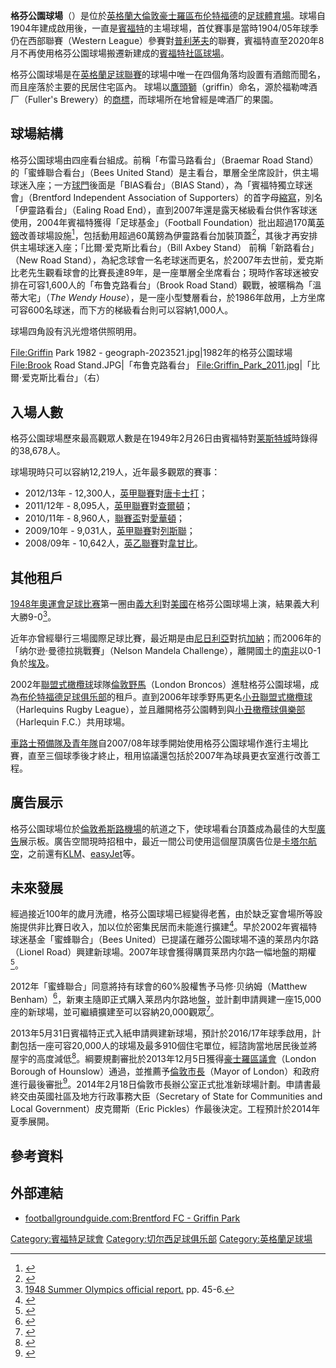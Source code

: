 {{noteta
|G1=足球|G2=FAcup|G3=EPL
}}
{{Infobox stadium
| stadium_name       = 格芬公園球場<br>''Griffin Park''
| image              = [[Image:Griffin_Park_aerial_2011.jpg|250px]]
| fullname           = Griffin Park
| nickname           = 
| coordinates        = {{coord|51|29|17.46|N|0|18|9.50|W|region:GB_type:landmark|display=inline,title}}
| owner              = [[布伦特福德足球俱乐部|賓福特]]
| location           = Brentford, [[豪士羅區|Hounslow]], [[伦敦|London]]<br>TW8 0NT
| built              = 1904年
| opened             = 1904年
| seating_capacity   = 12,300人
| tenants            = [[布伦特福德足球俱乐部|賓福特]] (1904 – 2020年)<br/>[[London_Broncos|倫敦野馬]] (2002–2006年) <br/>[[切尔西足球俱乐部|車路士預備隊]] (2007–2010年)
| dimensions         = 110 x 73 [[碼|碼]] (100 x 67 [[米_(单位)|米]])
}}
'''格芬公園球場'''（{{lang-en|'''Griffin Park'''}}）是位於[[英格蘭|英格蘭]][[大倫敦|大倫敦]][[豪士羅區|豪士羅區]][[布伦特福德|布伦特福德]]的[[足球|足球]][[體育場|體育場]]。球場自1904年建成啟用後，一直是[[布伦特福德足球俱乐部|賓福特]]的主場球場，首仗賽事是當時1904/05年球季仍在西部聯賽（Western League）參賽對[[普利茅斯足球俱乐部|普利茅夫]]的聯賽，賓福特直至2020年8月不再使用格芬公園球場搬遷新建成的[[賓福特社區球場|賓福特社區球場]]。

格芬公園球場是在[[英格蘭足球聯賽|英格蘭足球聯賽]]的球場中唯一在四個角落均設置有酒館而聞名，而且座落於主要的民居住宅區內。
球場以[[狮鹫|鷹頭獅]]（griffin）命名，源於福勒啤酒厂（Fuller's Brewery）的[[商標|商標]]，而球場所在地曾經是啤酒厂的果園。

== 球場結構 ==
格芬公園球場由四座看台組成。前稱「布雷马路看台」（Braemar Road Stand）的「蜜蜂聯合看台」（Bees United Stand）是主看台，單層全坐席設計，供主場球迷入座；一方[[球門|球門]]後面是「BIAS看台」（BIAS Stand），為「賓福特獨立球迷會」（Brentford Independent Association of Supporters）的首字母[[縮寫|縮寫]]，別名「伊靈路看台」（Ealing Road End），直到2007年還是露天梯級看台供作客球迷使用，2004年賓福特獲得「足球基金」（Football Foundation）批出超過170萬[[英鎊|英鎊]]改善球場設施<ref>{{citenews |language=en |url=http://news.bbc.co.uk/sport2/hi/football/teams/b/brentford/4099251.stm |title=Brentford chase improvement grant |work=''[[BBC_Sport|BBC Sport]]'' |date=2004-12-15 |accessdate=2014-06-12 |archive-date=2020-04-15 |archive-url=https://web.archive.org/web/20200415140302/http://news.bbc.co.uk/sport2/hi/football/teams/b/brentford/4099251.stm |dead-url=no }}</ref>，包括動用超過60萬鎊為伊靈路看台加裝頂蓋<ref>{{citenews |language=en |url=http://news.bbc.co.uk/sport2/hi/football/teams/b/brentford/6035187.stm |title=Griffin Park plans given go-ahead |work=''[[BBC_Sport|BBC Sport]]'' |date=2006-10-09 |accessdate=2014-06-12 |archive-date=2020-04-15 |archive-url=https://web.archive.org/web/20200415140308/http://news.bbc.co.uk/sport2/hi/football/teams/b/brentford/6035187.stm |dead-url=no }}</ref>，其後才再安排供主場球迷入座；「比爾·爱克斯比看台」（Bill Axbey Stand） 前稱「新路看台」（New Road Stand），為紀念球會一名老球迷而更名，於2007年去世前，爱克斯比老先生觀看球會的比賽長達89年，是一座單層全坐席看台；現時作客球迷被安排在可容1,600人的「布鲁克路看台」（Brook Road Stand）觀戰，被暱稱為「溫蒂大宅」（''The Wendy House''），是一座小型雙層看台，於1986年啟用，上方坐席可容600名球迷，而下方的梯級看台則可以容納1,000人。

球場四角設有汎光燈塔供照明用。

<gallery>
File:Griffin Park 1982 - geograph-2023521.jpg|1982年的格芬公園球場
File:Brook Road Stand.JPG|「布鲁克路看台」
File:Griffin_Park_2011.jpg|「比爾·爱克斯比看台」（右）
</gallery>

== 入場人數 ==
格芬公園球場歷來最高觀眾人數是在1949年2月26日由賓福特對[[莱斯特城足球俱乐部|莱斯特城]]時錄得的38,678人。

球場現時只可以容納12,219人，近年最多觀眾的賽事：
* 2012/13年 - 12,300人，[[英格蘭足球甲級聯賽|英甲聯賽]]對[[唐卡斯特流浪足球俱乐部|唐卡士打]]； 
* 2011/12年 - 8,095人，[[英格蘭足球甲級聯賽|英甲聯賽]]對[[查尔顿竞技足球俱乐部|查爾頓]]； 
* 2010/11年 - 8,960人，[[英格蘭聯賽盃|聯賽盃]]對[[埃弗顿足球俱乐部|愛華頓]]；
* 2009/10年 - 9,031人，[[英格蘭足球甲級聯賽|英甲聯賽]]對[[列斯聯足球會|列斯聯]]； 
* 2008/09年 - 10,642人，[[英格蘭足球乙級聯賽|英乙聯賽]]對[[韦康比流浪者足球俱乐部|韋甘比]]。

== 其他租戶 ==
[[1948年夏季奥林匹克运动会|1948年奧運會]][[1948年夏季奥林匹克运动会足球比赛|足球比赛]]第一圈由[[義大利國家足球隊|義大利]]對[[美國國家足球隊|美國]]在格芬公園球場上演，結果義大利大勝9-0<ref>[http://www.la84foundation.org/6oic/OfficialReports/1948/OR1948.pdf 1948 Summer Olympics official report.] {{Wayback|url=http://www.la84foundation.org/6oic/OfficialReports/1948/OR1948.pdf |date=20110727011947 }} pp. 45-6.</ref>。

近年亦曾經舉行三場國際足球比賽，最近期是由[[尼日利亞國家足球隊|尼日利亞]]對抗[[迦納國家足球隊|加納]]；而2006年的「纳尔逊·曼德拉挑戰賽」（Nelson Mandela Challenge），離開國土的[[南非國家足球隊|南非]]以0-1負於[[埃及國家足球隊|埃及]]。

2002年[[聯盟式橄欖球|聯盟式橄欖球]]球隊[[London_Broncos|倫敦野馬]]（London Broncos）進駐格芬公園球場，成為[[布伦特福德足球俱乐部|布伦特福德足球俱乐部]]的租戶。直到2006年球季野馬更名[[Harlequins_Rugby_League|小丑聯盟式橄欖球]]（Harlequins Rugby League），並且離開格芬公園轉到與[[Harlequin_F.C.|小丑橄欖球俱樂部]]（Harlequin F.C.）共用球場。

[[切尔西足球俱乐部|車路士預備隊及青年隊]]自2007/08年球季開始使用格芬公園球場作進行主場比賽，直至三個球季後才終止，租用協議還包括於2007年為球員更衣室進行改善工程。

== 廣告展示 ==
格芬公園球場位於[[倫敦希斯路機場|倫敦希斯路機場]]的航道之下，使球場看台頂蓋成為最佳的大型[[廣告|廣告]]展示板。廣告空間現時招租中，最近一間公司使用這個屋頂廣告位是[[卡塔尔航空|卡塔尔航空]]，之前還有[[荷蘭皇家航空|KLM]]、[[易捷航空|easyJet]]等。

== 未來發展 ==
經過接近100年的歲月洗禮，格芬公園球場已經變得老舊，由於缺乏宴會場所等設施提供非比賽日收入，加以位於密集民居而未能進行擴建<ref name="Lionel Road">{{citenews |language=en |url=http://www.bbc.com/sport/0/football/21204935 |title=Brentford eye move from Griffin Park to Lionel Road |work=''[[BBC_Sport|BBC Sport]]'' |date=2013-01-30 |accessdate=2014-06-12 |archive-date=2014-04-24 |archive-url=https://web.archive.org/web/20140424130350/http://www.bbc.com/sport/0/football/21204935 |dead-url=yes }}</ref>。早於2002年賓福特球迷基金「蜜蜂聯合」（Bees United）已提議在離芬公園球場不遠的莱昂内尔路（Lionel Road）興建新球場。2007年球會獲得購買莱昂内尔路一幅{{convert|7.6|acre|m2|sing=on}}地盤的期權<ref>{{citenews |language=en |url=http://news.bbc.co.uk/sport2/hi/football/teams/b/brentford/7132539.stm |title=Brentford given new stadium boost |work=''[[BBC_Sport|BBC Sport]]'' |date=2007-12-07 |accessdate=2014-06-12 |archive-date=2020-12-05 |archive-url=https://web.archive.org/web/20201205092753/http://news.bbc.co.uk/sport2/hi/football/teams/b/brentford/7132539.stm |dead-url=no }}</ref>。

2012年「蜜蜂聯合」同意將持有球會的60%股權售予马修·贝纳姆（Matthew Benham）<ref>{{citenews |language=en |url=http://www.bbc.com/sport/0/football/18519031 |title=Bees United agree to sell Brentford shareholding |work=''[[BBC_Sport|BBC Sport]]'' |date=2012-06-20 |accessdate=2014-06-12 |archive-date=2015-09-24 |archive-url=https://web.archive.org/web/20150924190943/http://www.bbc.com/sport/0/football/18519031 |dead-url=no }}</ref>，新東主隨即正式購入莱昂内尔路地盤，並計劃申請興建一座15,000座的新球場，並可繼續擴建至可以容納20,000觀眾<ref>{{citenews |language=en |url=http://www.bbc.com/sport/0/football/18642637 |title=Brentford plan new stadium after buying Lionel Road land |work=''[[BBC_Sport|BBC Sport]]'' |date=2012-06-29 |accessdate=2014-06-12 |archive-date=2015-09-24 |archive-url=https://web.archive.org/web/20150924191002/http://www.bbc.com/sport/0/football/18642637 |dead-url=no }}</ref>。

2013年5月31日賓福特正式入紙申請興建新球場，預計於2016/17年球季啟用，計劃包括一座可容20,000人的球場及最多910個住宅單位，經諮詢當地居民後並將屋宇的高度減低<ref>{{citenews |language=en |url=http://www.bbc.com/sport/0/football/22733628 |title=Brentford submit Lionel Road planning application |work=''[[BBC_Sport|BBC Sport]]'' |date=2013-05-31 |accessdate=2014-06-12 |archive-date=2013-12-07 |archive-url=https://web.archive.org/web/20131207035611/http://www.bbc.com/sport/0/football/22733628 |dead-url=no }}</ref>。綱要規劃審批於2013年12月5日獲得[[豪士羅區|豪士羅區議會]]（London Borough of Hounslow）通過，並推薦予[[倫敦市長_(大倫敦)|倫敦市長]]（Mayor of London）和政府進行最後審批<ref>{{citenews |language=en |url=http://www.bbc.com/news/uk-england-london-25249046 |title=Brentford given go-ahead for stadium |work=''[[BBC|BBC News]]'' |date=2013-12-06 |accessdate=2014-06-12 |archive-date=2020-07-19 |archive-url=https://web.archive.org/web/20200719095825/https://www.bbc.com/news/uk-england-london-25249046 |dead-url=no }}</ref>。2014年2月18日倫敦市長辦公室正式批准新球場計劃。申請書最終交由英國社區及地方行政事務大臣（Secretary of State for Communities and Local Government）皮克爾斯（Eric Pickles）作最後決定。工程預計於2014年夏季展開。

==參考資料==
{{reflist}}
{{Portal|英國|倫敦}}

==外部連結==
{{Commons category|Griffin Park}}
* [https://web.archive.org/web/20140404011304/http://www.footballgroundguide.com/brentford/ footballgroundguide.com:Brentford FC - Griffin Park]

{{英冠球場}}

{{DEFAULTSORT:Griffin Park}}
[[Category:賓福特足球會|Category:賓福特足球會]]
[[Category:切尔西足球俱乐部|Category:切尔西足球俱乐部]]
[[Category:英格蘭足球場|Category:英格蘭足球場]]